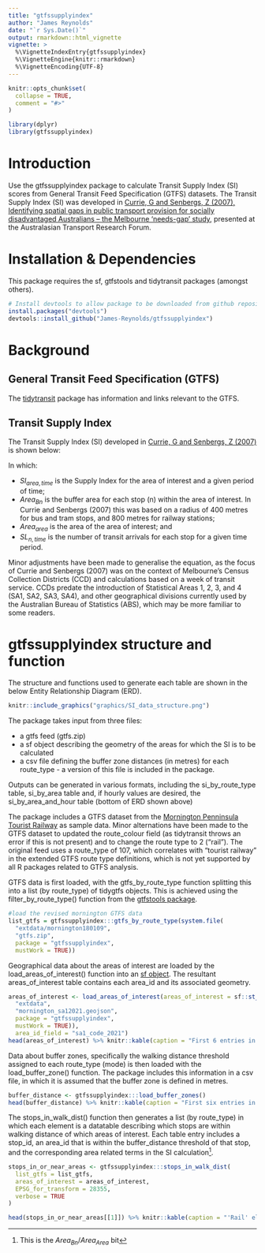 ```yaml
---
title: "gtfssupplyindex"
author: "James Reynolds"
date: "`r Sys.Date()`"
output: rmarkdown::html_vignette
vignette: >
  %\VignetteIndexEntry{gtfssupplyindex}
  %\VignetteEngine{knitr::rmarkdown}
  %\VignetteEncoding{UTF-8}
---
```


```r
knitr::opts_chunk$set(
  collapse = TRUE,
  comment = "#>"
)
```

```r
library(dplyr)
library(gtfssupplyindex)
```

# Introduction

Use the gtfssupplyindex package to calculate Transit Supply Index (SI) scores 
from General Transit Feed Specification (GTFS) datasets.  The Transit Supply Index (SI) was developed in [Currie, G and Senbergs, Z (2007), Identifying spatial gaps in public transport provision for socially disadvantaged Australians – the Melbourne ‘needs-gap’ study](https://www.researchgate.net/profile/Graham-Currie/publication/37183562_Identifying_spatial_gaps_in_public_transport_provision_for_socially_disadvantaged_Australians_the_Melbourne_%27Needs-Gap%27_Study/links/0fcfd5097adf8d4656000000/Identifying-spatial-gaps-in-public-transport-provision-for-socially-disadvantaged-Australians-the-Melbourne-Needs-Gap-Study.pdf), presented at the Australasian Transport Research Forum.  


# Installation & Dependencies

This package requires the sf, gtfstools and tidytransit packages (amongst others). 

```r
# Install devtools to allow package to be downloaded from github repository
install.packages("devtools") 
devtools::install_github("James-Reynolds/gtfssupplyindex")

```

# Background

## General Transit Feed Specification (GTFS)
The [tidytransit](https://cran.r-project.org/web/packages/tidytransit/vignettes/introduction.html) package has information and links relevant to the GTFS. 

## Transit Supply Index
The Transit Supply Index (SI) developed in [Currie, G and Senbergs, Z (2007)](https://www.researchgate.net/profile/Graham-Currie/publication/37183562_Identifying_spatial_gaps_in_public_transport_provision_for_socially_disadvantaged_Australians_the_Melbourne_%27Needs-Gap%27_Study/links/0fcfd5097adf8d4656000000/Identifying-spatial-gaps-in-public-transport-provision-for-socially-disadvantaged-Australians-the-Melbourne-Needs-Gap-Study.pdf) is shown below:

\begin{equation}
  SI_{area, time} = \sum{\frac{Area_{Bn}}{Area_{area}}*SL_{n, time}}
  \end{equation}


In which: 

- $SI_{area, time}$ is the Supply Index for the area of interest 
and a given period of time;
- $Area_{Bn}$ is the buffer area for each stop (n) within the area of interest. In Currie and Senbergs (2007) this was based on 
a radius of 400 metres for bus and tram stops, 
and 800 metres for railway stations;
- $Area_{area}$ is the area of the area of interest; and
- $SL_{n,time}$ is the number of transit arrivals for each stop 
for a given time period.

Minor adjustments have been made 
to generalise the equation, 
as the focus of Currie and Senbergs (2007) 
was on the context of Melbourne's Census Collection Districts (CCD) 
and calculations based on a week of transit service. 
CCDs predate the introduction of 
Statistical Areas 1, 2, 3, and 4 (SA1, SA2, SA3, SA4), 
and other geographical divisions 
currently used by the Australian Bureau of Statistics (ABS), 
which may be more familiar to some readers.

# gtfssupplyindex structure and function

The structure and functions used to generate each table are shown in the below Entity Relationship Diagram (ERD). 

```r
knitr::include_graphics("graphics/SI_data_structure.png")

```

The package takes input from three files: 

- a gtfs feed (gtfs.zip)
- a sf object describing the geometry of the areas for which the SI is to be calculated
- a csv file defining the buffer zone distances (in metres) for each route_type - a version of this file is included in the package. 

Outputs can be generated in various formats, including the si_by_route_type table, si_by_area table and, if hourly values are desired, the si_by_area_and_hour table (bottom of ERD shown above)

The package includes a GTFS dataset from the [Mornington Penninsula Tourist Railway](https://transitfeeds.com/p/mornington-railway/806/latest) as sample data. Minor alternations have been made to the GTFS dataset to updated the route_colour field (as tidytransit throws an error if this is not present) and to change the route type to 2 ("rail"). The original feed uses a route_type of 107, which correlates with "tourist railway" in the extended GTFS route type definitions, which is not yet supported by all R packages related to GTFS analysis. 

GTFS data is first loaded, with the gtfs_by_route_type function splitting this into a list (by route_type) of tidygtfs objects. This is achieved using the filter_by_route_type() function from the [gtfstools package](https://cran.r-project.org/web/packages/gtfstools/index.html).

```r
#load the revised mornington GTFS data
list_gtfs = gtfssupplyindex:::gtfs_by_route_type(system.file(
  "extdata/mornington180109",
  "gtfs.zip", 
  package = "gtfssupplyindex", 
  mustWork = TRUE))

```

Geographical data about the areas of interest are loaded by the load_areas_of_interest() function into an [sf object](https://r-spatial.github.io/sf/). The resultant areas_of_interest table contains each area_id and its associated geometry.   

```r
areas_of_interest <- load_areas_of_interest(areas_of_interest = sf::st_read(system.file(
  "extdata",
  "mornington_sa12021.geojson", 
  package = "gtfssupplyindex", 
  mustWork = TRUE)), 
  area_id_field = "sa1_code_2021")
head(areas_of_interest) %>% knitr::kable(caption = "First 6 entries in areas_of_interest table")

```

Data about buffer zones, specifically the walking distance threshold assigned to each route_type (mode) is then loaded with the load_buffer_zone() function. The package includes this information in a csv file, in which it is assumed that the buffer zone is defined in metres. 

```r
buffer_distance <- gtfssupplyindex:::load_buffer_zones()
head(buffer_distance) %>% knitr::kable(caption = "First six entries in buffer_distance definitions")
```

The stops_in_walk_dist() function then generates a list (by route_type) in which each element is a datatable describing which stops are within walking distance of which areas of interest. Each table entry includes a stop_id, an area_id that is within the buffer_distance threshold of that stop, and the corresponding area related terms in the SI calculation^[This is the $Area_{Bn} / Area_{Area}$ bit]. 

```r
stops_in_or_near_areas <- gtfssupplyindex:::stops_in_walk_dist(
  list_gtfs = list_gtfs, 
  areas_of_interest = areas_of_interest,
  EPSG_for_transform = 28355, 
  verbose = TRUE
)

head(stops_in_or_near_areas[[1]]) %>% knitr::kable(caption = "'Rail' element of the stops_in_or_near_areas list for the Mornington Pennisula datasets, first six entries")
```
